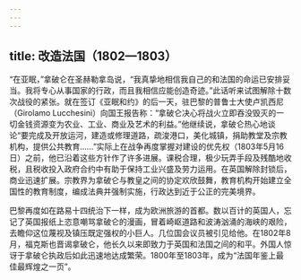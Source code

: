 ```yaml
---
---
---
```

title: 改造法国（1802—1803）
---




“在亚眠，”拿破仑在圣赫勒拿岛说，“我真挚地相信我自己的和法国的命运已安排妥当。我将专心从事国家的行政，而且我相信应能创造奇迹。”此话听来试图解除十数次战役的紧张。就在签订《亚眠和约》的后一天，驻巴黎的普鲁士大使卢凯西尼（Girolamo Lucchesini）向国王报告称：“拿破仑决心将战火立即吞没毁灭的一切金钱资源变为农业、工业、商业及艺术的利益。”他继续说，拿破仑热心地谈论“要完成及开放运河，建造或修理道路，疏浚港口，美化城镇，捐助教堂及宗教机构，提供公共教育……”实际上在战争再度掌握对建设的优先权（1803年5月16日）之前，他已沿着这些方针作了许多进展。课税合理，极少玩弄手段及残酷地收税，且税收投入政府合约中有助于保持工业兴盛及劳力运用。在英国解除封锁后，商业迅速扩展。宗教界为拿破仑与教皇之间的协定欢欣鼓舞，教育机构开始建立全国性的教育制度，编成法典并强制实施，行政达到近于公正的完美境界。

巴黎再度如在路易十四统治下一样，成为欧洲旅游的首都。数以百计的英国人，忘记了英国报纸上恣意嘲骂拿破仑的漫画，冒着崎岖道路和波涛汹涌的海峡的艰险，去瞻仰这位蔑视及镇压既定强权的小巨人。几位国会议员被引见给他。在1802年8月，福克斯也晋谒拿破仑，他长久以来即致力于英国和法国之间的和平。外国人惊讶于拿破仑执政后如此迅速地达成繁荣。1800年至1803年，成为“法国年鉴上最佳最辉煌之一页”。